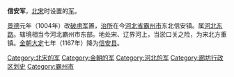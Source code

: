 '''信安军'''，[[北宋|北宋]]时设置的[[军_(行政区划)|军]]。

[[景德|景德]]元年（1004年）改[[破虏军|破虏军]]置，[[治所|治所]]在今[[河北省|河北省]][[霸州市|霸州市]]东北信安镇。属[[河北东路|河北东路]]。辖境相当今河北霸州市东部。地处宋、辽界河上，当淤口关之险，为宋北方重镇。[[金朝|金朝]][[大定_(金朝)|大定]]七年（1167年）降为[[信安县_(金朝)|信安县]]。

{{河北行政区划小作品}}
{{DEFAULTSORT:X}}
[[Category:北宋的军|Category:北宋的军]]
[[Category:金朝的军|Category:金朝的军]]
[[Category:河北的军|Category:河北的军]]
[[Category:廊坊行政区划史|Category:廊坊行政区划史]]
[[Category:霸州市|Category:霸州市]]